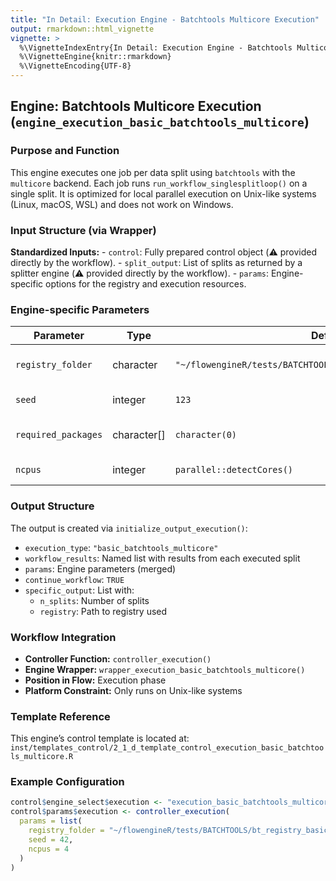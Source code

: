 ```yaml
---
title: "In Detail: Execution Engine - Batchtools Multicore Execution"
output: rmarkdown::html_vignette
vignette: >
  %\VignetteIndexEntry{In Detail: Execution Engine - Batchtools Multicore Execution}
  %\VignetteEngine{knitr::rmarkdown}
  %\VignetteEncoding{UTF-8}
---
```


## Engine: Batchtools Multicore Execution (`engine_execution_basic_batchtools_multicore`)

### Purpose and Function
This engine executes one job per data split using `batchtools` with the `multicore` backend. Each job runs `run_workflow_singlesplitloop()` on a single split. It is optimized for local parallel execution on Unix-like systems (Linux, macOS, WSL) and does not work on Windows.

### Input Structure (via Wrapper)

**Standardized Inputs:**
- `control`: Fully prepared control object (⚠️ provided directly by the workflow).
- `split_output`: List of splits as returned by a splitter engine (⚠️ provided directly by the workflow).
- `params`: Engine-specific options for the registry and execution resources.

### Engine-specific Parameters

| Parameter         | Type            | Default                                                   | Description                                |
|------------------|------------------|-----------------------------------------------------------|--------------------------------------------|
| `registry_folder`| character        | `"~/flowengineR/tests/BATCHTOOLS/bt_registry_basic_multicore"` | Registry path for job tracking         |
| `seed`           | integer          | `123`                                                     | Seed for reproducibility                   |
| `required_packages` | character[]   | `character(0)`                                            | R packages to load inside each job         |
| `ncpus`          | integer          | `parallel::detectCores()`                                 | Number of parallel jobs                    |

### Output Structure

The output is created via `initialize_output_execution()`:

- `execution_type`: `"basic_batchtools_multicore"`
- `workflow_results`: Named list with results from each executed split
- `params`: Engine parameters (merged)
- `continue_workflow`: `TRUE`
- `specific_output`: List with:
    - `n_splits`: Number of splits
    - `registry`: Path to registry used

### Workflow Integration

- **Controller Function:** `controller_execution()`
- **Engine Wrapper:** `wrapper_execution_basic_batchtools_multicore()`
- **Position in Flow:** Execution phase
- **Platform Constraint:** Only runs on Unix-like systems

### Template Reference

This engine's control template is located at:  
`inst/templates_control/2_1_d_template_control_execution_basic_batchtools_multicore.R`

### Example Configuration
```r
control$engine_select$execution <- "execution_basic_batchtools_multicore"
control$params$execution <- controller_execution(
  params = list(
    registry_folder = "~/flowengineR/tests/BATCHTOOLS/bt_registry_basic_multicore",
    seed = 42,
    ncpus = 4
  )
)
```
